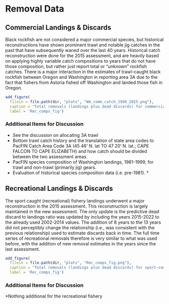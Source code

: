 # Removal Data


## Commercial Landings & Discards

Black rockfish are not considered a major commercial species, but historical reconstructions have shown prominent trawl and notable jig catches in the past that have subsequently waned over the last 40 years. Historical catch reconstruction were done for the 2015 assessment, and are heavily based on applying highly variable catch compositions to years that do not have those composition, but rather just report total or "unknown" rockfish catches. There is a major interaction in the estimates of trawl-caught black rockfish between Oregon and Washington in reporting area 3A due to the fact that fishers from Astoria fished off Washington and landed those fish in Oregon.

```r
add_figure(
  filein = file.path(dir, "plots", "WA_comm_catch_1940_2015.png"), 
  caption = "Total removals (landings plus dead discards) for commercial-caught black rockfish used in the 2015 assessment.",
  label = 'Rec_comps_fig')

``` 


### Additional Items for Discussion

* See the discussion on allocating 3A trawl 
* Bottom trawl catch history and the translation of state area codes to PacFIN Catch Area Code 3A (45 46' N. lat TO 47 20' N. lat.; CAPE FALCON TO CAPE ELIZABETH) and how catch should be divided between the two assessment areas.
* PacFIN species composition of Washington landings, 1981-1999, for trawl and non-trawl (primarily jig) gears.
* Evaluation of historical species composition data (i.e. pre-1981).  * 

## Recreational Landings & Discards

The sport caught (recreational) fishery landings underwent a major reconstruction in the 2015 assessment. This reconstruction is largely maintained in the new assessment. The only update is the predictive dead discard to landings ratio was updated by including the years 2015-2022 to the already used 2002-2014 values. The addition of 8 years to the 13 years did not perceptibly change the relationship (i.e., was consistent with the previous relationship) used to estimate discards back in time. The full time series of recreational removals therefore is very similar to what was used before, with the addition of new removal estimates in the years since the last assessment.


```r
add_figure(
  filein = file.path(dir, "plots", "Rec_comps_fig.png"), 
  caption = "Total removals (landings plus dead discards) for sport-caught black rockfish used in the 2015 versus those proposed in the 2023 assessment.",
  label = 'Rec_comps_fig')

``` 

### Additional Items for Discussion

*Nothing additional for the recreational fishery
